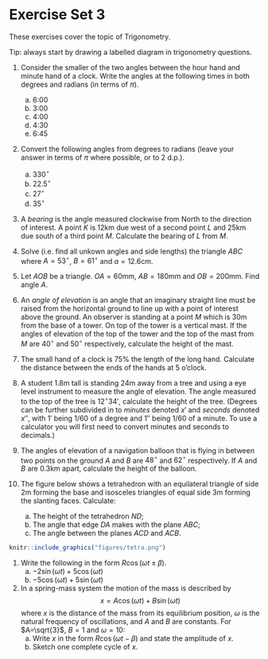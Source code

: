 # Exercise Set 3 {-}

These exercises cover the topic of Trigonometry.

Tip: always start by drawing a labelled diagram in trigonometry questions.

1. Consider the smaller of the two angles between the hour hand and minute hand of a clock. Write the angles at the following times in both degrees and radians (in terms of $\pi$).
    a. 6:00
    a. 3:00
    a. 4:00
    a. 4:30
    a. 6:45

1. Convert the following angles from degrees to radians (leave your answer in terms of $\pi$ where possible, or to 2 d.p.).
    a. $330^\circ$
    a. $22.5^\circ$
    a. $27^\circ$
    a. $35^\circ$

1. A *bearing* is the angle measured clockwise from North to the direction of interest.
A point $K$ is 12km due west of a second point $L$ and 25km due south of a third point $M$. Calculate the bearing of $L$ from $M$.

1.  Solve (i.e. find all unkown angles and side lengths) the triangle $ABC$ where $A = 53^\circ$, $B = 61^\circ$ and $a = 12.6$cm.

1.  Let $AOB$ be a triangle. $OA = 60$mm, $AB = 180$mm and $OB = 200$mm. Find angle $A$.

1. An *angle of elevation* is an angle that an imaginary straight line must be raised from the horizontal ground to line up with a point of interest above the ground.
An observer is standing at a point $M$ which is $30$m from the base of a tower. On top of the tower is a vertical mast. If the angles of elevation of the top of the tower and the top of the mast from $M$ are $40^\circ$ and $50^\circ$ respectively, calculate the height of the mast.

1. The small hand of a clock is 75% the length of the long hand. Calculate the distance between the ends of the hands at 5 o'clock.

1. A student $1.8$m tall is standing $24$m away from a tree and using a eye level instrument to measure the angle of elevation. The angle measured to the top of the tree is $12^\circ 34'$, calculate the height of the tree. (Degrees can be further subdivided in to *minutes* denoted $x'$ and *seconds* denoted $x''$, with $1'$ being $1/60$ of a degree and $1''$ being $1/60$ of a minute. To use a calculator you will first need to convert minutes and seconds to decimals.)

1.  The angles of elevation of a navigation balloon that is flying in between two points on the ground $A$ and $B$ are $48^\circ$ and $62^\circ$ respectively. If $A$ and $B$ are $0.3$km apart, calculate the height of the balloon. 

1.  The figure below shows a tetrahedron with an equilateral triangle of side 2m forming the base and isosceles triangles of equal side 3m forming the slanting 
faces. Calculate:

    a. The height of the tetrahedron $ND$;
    b. The angle that edge $DA$ makes with the plane $ABC$;
    c. The angle between the planes $ACD$ and $ACB$.

```r
knitr::include_graphics("figures/tetra.png")
```


1. Write the following in the form $R\cos(\omega t\pm \beta)$.
    a. $-2\sin(\omega t) + 5\cos(\omega t)$
    a. $-5\cos(\omega t) + 5 \sin(\omega t)$

1. In a spring-mass system the motion of the mass is described by
$$x=A\cos(\omega t)+B\sin(\omega t)$$
where $x$ is the distance of the mass from its equilibrium position, $\omega$ is the natural frequency of oscillations, and $A$ and $B$ are constants. For $A=\sqrt{3}$, $B=1$ and $\omega=10$:
    a. Write $x$ in the form $R\cos(\omega t-\beta)$ and state the amplitude of $x$.
    a. Sketch one complete cycle of $x$.